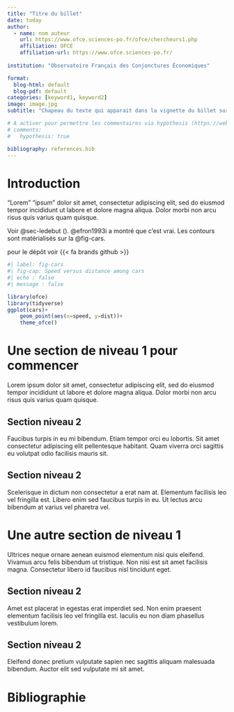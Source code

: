 ```yaml
---
title: "Titre du billet"
date: today
author:
  - name: nom auteur
    url: https://www.ofce.sciences-po.fr/ofce/chercheurs1.php
    affiliation: OFCE 
    affiliation-url: https://www.ofce.sciences-po.fr/
    
institution: "Observatoire Français des Conjonctures Économiques"

format:
  blog-html: default
  blog-pdf: default
categories: [keyword1, keyword2]
image: image.jpg
subtitle: "Chapeau du texte qui apparait dans la vignette du billet sur le menu"

# A activer pour permettre les commentaires via hypothesis (https://web.hypothes.is/)
# comments:
#   hypothesis: true

bibliography: references.bib
---
```


# Introduction {#sec-introduction .unnumbered}

"Lorem" "ipsum" dolor sit amet, consectetur adipiscing elit, sed do eiusmod tempor incididunt ut labore et dolore magna aliqua. Dolor morbi non arcu risus quis varius quam quisque.

Voir @sec-ledebut (\nameref{sec-ledebut}). @efron1993i a montré que c'est vrai. Les contours sont matérialisés sur la @fig-cars.

pour le dépôt voir {{< fa brands github >}}

```r
#| label: fig-cars
#| fig-cap: Speed versus distance among cars
#| echo : false
#| message : false

library(ofce)
library(tidyverse)
ggplot(cars)+
    geom_point(aes(x=speed, y=dist))+
    theme_ofce()
```

# Une section de niveau 1 pour commencer {#sec-ledebut}

Lorem ipsum dolor sit amet, consectetur adipiscing elit, sed do eiusmod tempor incididunt ut labore et dolore magna aliqua. Dolor morbi non arcu risus quis varius quam quisque.    

## Section niveau 2 {#sec-cacontinue}

Faucibus turpis in eu mi bibendum. Etiam tempor orci eu lobortis. Sit amet consectetur adipiscing elit pellentesque habitant. Quam viverra orci sagittis eu volutpat odio facilisis mauris sit. 

## Section niveau 2 {#sec-encore}

Scelerisque in dictum non consectetur a erat nam at. Elementum facilisis leo vel fringilla est. Libero enim sed faucibus turpis in eu. Ut lectus arcu bibendum at varius vel pharetra vel.

# Une autre section de niveau 1 {#sec-etencore}

Ultrices neque ornare aenean euismod elementum nisi quis eleifend. Vivamus arcu felis bibendum ut tristique. Non nisi est sit amet facilisis magna. Consectetur libero id faucibus nisl tincidunt eget.

## Section niveau 2 {#sec-ca-continue}

Amet est placerat in egestas erat imperdiet sed. Non enim praesent elementum facilisis leo vel fringilla est. Iaculis eu non diam phasellus vestibulum lorem.

## Section niveau 2 {#sec-encoreetencore}

Eleifend donec pretium vulputate sapien nec sagittis aliquam malesuada bibendum. Auctor elit sed vulputate mi sit amet.

# Bibliographie {.unnumbered}

:::{.refs}
:::
